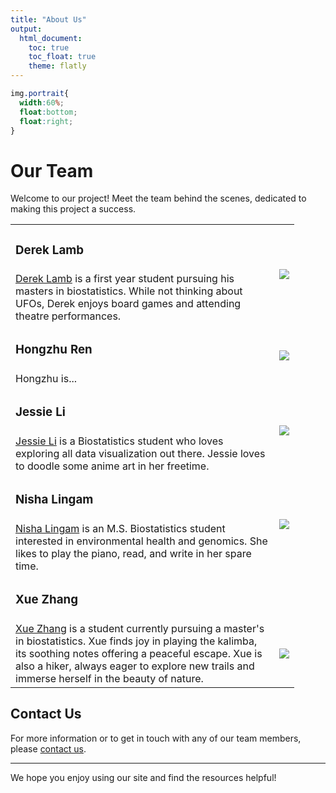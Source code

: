 ```yaml
---
title: "About Us"
output:
  html_document:
    toc: true
    toc_float: true
    theme: flatly
---
```

```css
img.portrait{
  width:60%;
  float:bottom;
  float:right;
}
```
# Our Team

Welcome to our project! Meet the team behind the scenes, dedicated to making this project a success.

```{=html}
<table style="width:90%">
  <tr>
    <td><h3>Derek Lamb</h3></td>
    <td rowspan="2"><img src="images/drl.jpg" class="portrait"></td>
  </tr>
  <tr>
    <td><a href="https://lambdr.github.io">Derek Lamb</a> is a first year student pursuing his masters in biostatistics. While not thinking about UFOs, Derek enjoys board games and attending theatre performances.</td>

    
  </tr>
  <tr>
    <td><h3>Hongzhu Ren</h3></td>
    <td rowspan="2"><img src="images/tony.jpg" class="portrait"></td>
  </tr>
  <tr>
    <td>Hongzhu is...</td>
  </tr>
  
  <tr>
    <td><h3>Jessie Li</h3></td>
    <td rowspan="2"><img src="images/jessie.jpg" class="portrait"></td>
  </tr>
  <tr>
    <td><a href="https://jessie-k-li.github.io/">Jessie Li</a> is a Biostatistics student who loves exploring all data visualization out there. Jessie loves to doodle some anime art in her freetime.</td>
  </tr>
  
  <tr>
    <td><h3>Nisha Lingam</h3></td>
    <td rowspan="2"><img src="images/nl.jpg" class="portrait"></td>
  </tr>
  <tr>
    <td><a href="https://www.linkedin.com/in/nisha-l-420462167/">Nisha Lingam</a> is an M.S. Biostatistics student interested in environmental health and genomics. She likes to play the piano, read, and write in her spare time.</td>
  </tr>
  
  <tr>
    <td><h3>Xue Zhang</h3></td>
    <td></td>
  </tr>
  <tr>
    <td><a href="https://github.com/xz3173">Xue Zhang</a> is a student currently pursuing a master's in biostatistics. Xue finds joy in playing the kalimba, its soothing notes offering a peaceful escape. Xue is also a hiker, always eager to explore new trails and immerse herself in the beauty of nature.</td>
    <td><img src="images/xz.jpg" class="portrait"></td>
  </tr>
</table>
```

## Contact Us

For more information or to get in touch with any of our team members, please [contact us](contact.html).

---

We hope you enjoy using our site and find the resources helpful!